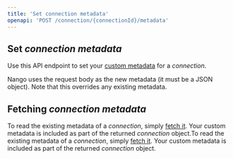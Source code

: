 ```yaml
---
title: 'Set connection metadata'
openapi: 'POST /connection/{connectionId}/metadata'
---
```


## Set _connection metadata_

Use this API endpoint to set your [custom metadata](/guides/advanced-auth#storing-custom-metadata-per-connection) for a _connection_.

Nango uses the request body as the new metadata (it must be a JSON object). Note that this overrides any existing metadata.

## Fetching _connection metadata_

To read the existing metadata of a _connection_, simply [fetch it](/api-reference/connection/get). Your custom metadata is included as part of the returned _connection_ object.To read the existing metadata of a _connection_, simply [fetch it](/api-reference/connection/get). Your custom metadata is included as part of the returned _connection_ object.
